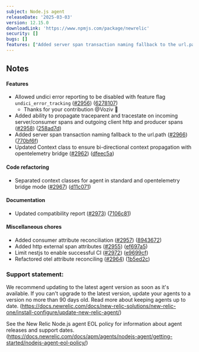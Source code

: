 ```yaml
---
subject: Node.js agent
releaseDate: '2025-03-03'
version: 12.15.0
downloadLink: 'https://www.npmjs.com/package/newrelic'
security: []
bugs: []
features: ["Added server span transaction naming fallback to the url.path","Updated Context class to ensure bi-directional context propagation with opentelemetry bridge","Added ability to propagate traceparent and tracestate on incoming server/consumer spans and outgoing client http and producer spans","Allowed undici error reporting to be disabled with feature flag `undici_error_tracking`"]
---
```


## Notes

#### Features

* Allowed undici error reporting to be disabled with feature flag `undici_error_tracking` ([#2956](https://github.com/newrelic/node-newrelic/pull/2956)) ([6278107](https://github.com/newrelic/node-newrelic/commit/6278107727678c8b45769190c6972c33057067e5))
     * Thanks for your contribution @Voziv :tada:
* Added ability to propagate traceparent and tracestate on incoming server/consumer spans and outgoing client http and producer spans ([#2958](https://github.com/newrelic/node-newrelic/pull/2958)) ([258ad7d](https://github.com/newrelic/node-newrelic/commit/258ad7de7751df59cf6d68334e342f751bb3a934))
* Added server span transaction naming fallback to the url.path ([#2966](https://github.com/newrelic/node-newrelic/pull/2966)) ([770bf6f](https://github.com/newrelic/node-newrelic/commit/770bf6fd6ce26642e3fe08b2c1557dd826270516))
* Updated Context class to ensure bi-directional context propagation with opentelemetry bridge ([#2962](https://github.com/newrelic/node-newrelic/pull/2962)) ([dfeec5a](https://github.com/newrelic/node-newrelic/commit/dfeec5a0443723e7f799db4b9ea7bf4aed5b3bcc))

#### Code refactoring

* Separated context classes for agent in standard and opentelemetry bridge mode ([#2967](https://github.com/newrelic/node-newrelic/pull/2967)) ([d11c071](https://github.com/newrelic/node-newrelic/commit/d11c071be2504ef442e5aa19fed769ca7a20ceb5))

#### Documentation

* Updated compatibility report ([#2973](https://github.com/newrelic/node-newrelic/pull/2973)) ([7106c81](https://github.com/newrelic/node-newrelic/commit/7106c818b7add3220d256646cd816dee64efb80a))

#### Miscellaneous chores

* Added consumer attribute reconciliation ([#2957](https://github.com/newrelic/node-newrelic/pull/2957)) ([8943672](https://github.com/newrelic/node-newrelic/commit/894367239e5e8050da0a38347b81d7186cac0a1f))
* Added http external span attributes ([#2955](https://github.com/newrelic/node-newrelic/pull/2955)) ([ef697a5](https://github.com/newrelic/node-newrelic/commit/ef697a505ee23f5c2fb2bbe306e90561e66d75c1))
* Limit nestjs to enable successful CI ([#2972](https://github.com/newrelic/node-newrelic/pull/2972)) ([e9699cf](https://github.com/newrelic/node-newrelic/commit/e9699cf31ff758ff79f44c470bc5f11630117f1c))
* Refactored otel attribute reconciling ([#2964](https://github.com/newrelic/node-newrelic/pull/2964)) ([1b5ed2c](https://github.com/newrelic/node-newrelic/commit/1b5ed2c2f7c78cb413603124757b9b1c3412ab0a))


### Support statement:

We recommend updating to the latest agent version as soon as it's available. If you can't upgrade to the latest version, update your agents to a version no more than 90 days old. Read more about keeping agents up to date. (https://docs.newrelic.com/docs/new-relic-solutions/new-relic-one/install-configure/update-new-relic-agent/)

See the New Relic Node.js agent EOL policy for information about agent releases and support dates. (https://docs.newrelic.com/docs/apm/agents/nodejs-agent/getting-started/nodejs-agent-eol-policy/)